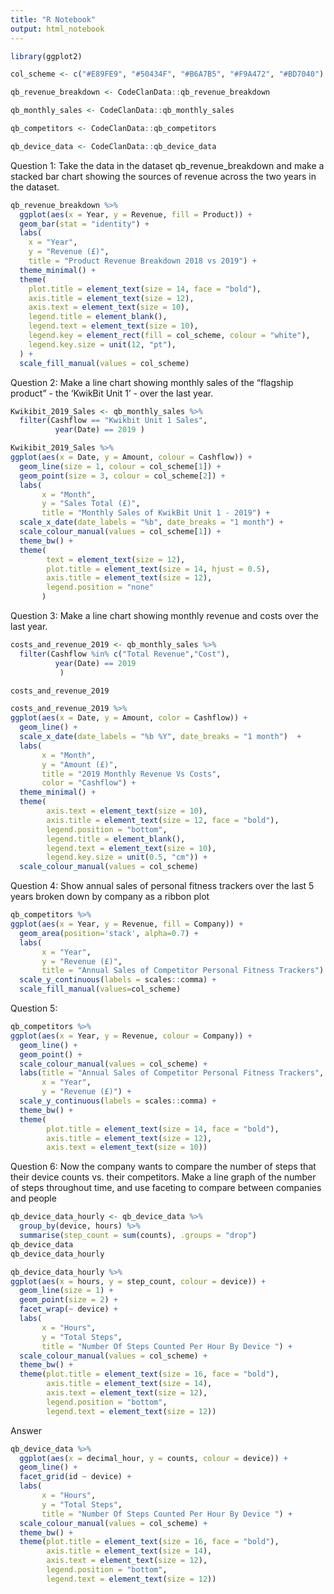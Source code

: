 ```yaml
---
title: "R Notebook"
output: html_notebook
---
```

```r
library(ggplot2)
```

```r
col_scheme <- c("#E89FE9", "#50434F", "#B6A7B5", "#F9A472", "#BD7040")

qb_revenue_breakdown <- CodeClanData::qb_revenue_breakdown

qb_monthly_sales <- CodeClanData::qb_monthly_sales

qb_competitors <- CodeClanData::qb_competitors

qb_device_data <- CodeClanData::qb_device_data
```

Question 1: Take the data in the dataset qb_revenue_breakdown and make a stacked bar chart showing the sources of revenue across the two years in the dataset. 
```r
qb_revenue_breakdown %>% 
  ggplot(aes(x = Year, y = Revenue, fill = Product)) +
  geom_bar(stat = "identity") +
  labs(
    x = "Year",
    y = "Revenue (£)",
    title = "Product Revenue Breakdown 2018 vs 2019") +
  theme_minimal() +
  theme(
    plot.title = element_text(size = 14, face = "bold"),
    axis.title = element_text(size = 12),
    axis.text = element_text(size = 10),
    legend.title = element_blank(),
    legend.text = element_text(size = 10),
    legend.key = element_rect(fill = col_scheme, colour = "white"),
    legend.key.size = unit(12, "pt"),
  ) +
  scale_fill_manual(values = col_scheme)
```

Question 2: Make a line chart showing monthly sales of the “flagship product” - the ‘KwikBit Unit 1’ - over the last year.  
```r
Kwikibit_2019_Sales <- qb_monthly_sales %>% 
  filter(Cashflow == "Kwikbit Unit 1 Sales",
          year(Date) == 2019 )
```


```r
Kwikibit_2019_Sales %>% 
ggplot(aes(x = Date, y = Amount, colour = Cashflow)) +
  geom_line(size = 1, colour = col_scheme[1]) +
  geom_point(size = 3, colour = col_scheme[2]) +
  labs(
       x = "Month", 
       y = "Sales Total (£)",
       title = "Monthly Sales of KwikBit Unit 1 - 2019") +
  scale_x_date(date_labels = "%b", date_breaks = "1 month") +
  scale_colour_manual(values = col_scheme[1]) +
  theme_bw() +
  theme(
        text = element_text(size = 12),
        plot.title = element_text(size = 14, hjust = 0.5),
        axis.title = element_text(size = 12),
        legend.position = "none"
       )
```


Question 3: Make a line chart showing monthly revenue and costs over the last year.

```r
costs_and_revenue_2019 <- qb_monthly_sales %>% 
  filter(Cashflow %in% c("Total Revenue","Cost"), 
          year(Date) == 2019 
           )

costs_and_revenue_2019
```

```r
costs_and_revenue_2019 %>% 
ggplot(aes(x = Date, y = Amount, color = Cashflow)) +
  geom_line() +
  scale_x_date(date_labels = "%b %Y", date_breaks = "1 month")  +
  labs(
       x = "Month",
       y = "Amount (£)",
       title = "2019 Monthly Revenue Vs Costs",
       color = "Cashflow") +
  theme_minimal() +
  theme(
        axis.text = element_text(size = 10),
        axis.title = element_text(size = 12, face = "bold"),
        legend.position = "bottom",
        legend.title = element_blank(),
        legend.text = element_text(size = 10),
        legend.key.size = unit(0.5, "cm")) +
  scale_colour_manual(values = col_scheme)
```


Question 4: Show annual sales of personal fitness trackers over the last 5 years broken down by company as a ribbon plot
```r
qb_competitors %>% 
ggplot(aes(x = Year, y = Revenue, fill = Company)) + 
  geom_area(position='stack', alpha=0.7) +
  labs( 
       x = "Year", 
       y = "Revenue (£)",
       title = "Annual Sales of Competitor Personal Fitness Trackers") +
  scale_y_continuous(labels = scales::comma) +
  scale_fill_manual(values=col_scheme)
```

Question 5:
```r
qb_competitors %>% 
ggplot(aes(x = Year, y = Revenue, colour = Company)) +
  geom_line() +
  geom_point() +
  scale_colour_manual(values = col_scheme) +
  labs(title = "Annual Sales of Competitor Personal Fitness Trackers",
       x = "Year",
       y = "Revenue (£)") +
  scale_y_continuous(labels = scales::comma) +
  theme_bw() +
  theme(
        plot.title = element_text(size = 14, face = "bold"),
        axis.title = element_text(size = 12),
        axis.text = element_text(size = 10))
```

Question 6: Now the company wants to compare the number of steps that their device counts vs. their competitors. Make a line graph of the number of steps throughout time, and use faceting to compare between companies and people


```r
qb_device_data_hourly <- qb_device_data %>% 
  group_by(device, hours) %>%
  summarise(step_count = sum(counts), .groups = "drop")
qb_device_data
qb_device_data_hourly
```

```r
qb_device_data_hourly %>% 
ggplot(aes(x = hours, y = step_count, colour = device)) +
  geom_line(size = 1) +
  geom_point(size = 2) +
  facet_wrap(~ device) +
  labs(
       x = "Hours",
       y = "Total Steps",
       title = "Number Of Steps Counted Per Hour By Device ") +
  scale_colour_manual(values = col_scheme) +
  theme_bw() +
  theme(plot.title = element_text(size = 16, face = "bold"),
        axis.title = element_text(size = 14),
        axis.text = element_text(size = 12),
        legend.position = "bottom",
        legend.text = element_text(size = 12))
```

Answer 

```r
qb_device_data %>% 
  ggplot(aes(x = decimal_hour, y = counts, colour = device)) +
  geom_line() + 
  facet_grid(id ~ device) +
  labs(
       x = "Hours",
       y = "Total Steps",
       title = "Number Of Steps Counted Per Hour By Device ") +
  scale_colour_manual(values = col_scheme) +
  theme_bw() +
  theme(plot.title = element_text(size = 16, face = "bold"),
        axis.title = element_text(size = 14),
        axis.text = element_text(size = 12),
        legend.position = "bottom",
        legend.text = element_text(size = 12))
```

